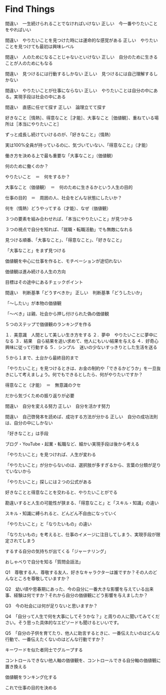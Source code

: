 # Find Things

間違い　一生続けられることでなければいけない
正しい　今一番やりたいことをやればいい

間違い　やりたいことを見つけた時には運命的な感覚がある
正しい　やりたいことを見つけても最初は興味レベル

間違い　人のためになることじゃないといけない
正しい　自分のために生きることが人のためにもなる

間違い　見つけるには行動するしかない
正しい　見つけるには自己理解するしかない

間違い　やりたいことが仕事にならない
正しい　やりたいことは自分の中にある。実現手段は社会の中にある


間違い　直感に任せて探す
正しい　論理立てて探す


好きなこと［情熱］、得意なこと［才能］、大事なこと［価値観］、重ねている場所は［本当にやりたいこと］

ずっと成長し続けていけるのが、「好きなこと」（情熱）

実は100%全員が持っているのに、気づいていない、「得意なこと」（才能）

働き方を決める上で最も重要な「大事なこと」（価値観）

何のために働くのか？

やりたいこと　＝　何をするか？

大事なこと（価値観）　＝　何のために生きるかという人生の目的

仕事の目的　＝　周囲の人、社会をどんな状態にしたいか？

何を（情熱）どうやってする（才能）、なぜ（価値観）

３つの要素を組み合わせれば、「本当にやりたいこと」が見つかる

３つの視点で自分を知れば、「就職・転職活動」でも無敵になれる

見つける順番、「大事なこと」、「得意なこと」、「好きなこと」



「大事なこと」をまず見つける


価値観を中心に仕事を作ると、モチベーションが途切れない

価値観は進み続ける人生の方向

目標はその途中にあるチェックポイント


間違い　判断基準「どうすべきか」
正しい　判断基準「どうしたいか」

「～したい」が本物の価値観

「～べき」は親、社会から押し付けられた偽の価値観



５つのステップで価値観のランキングを作る

１．美意識　人間として美しい生き方をする
２．夢中　やりたいことに夢中になる
３．結果　自ら結果を追い求めて、他人にもいい結果を与える
４．好奇心　興味に従って行動する
５．シンプル　迷いの少ないすっきりとした生活を送る

５から１まで、土台から最終目的まで



「やりたいこと」を見つけるときは、お金の制約や「できるかどうか」を一旦抜きにして考えましょう。何でもできるとしたら、何がやりたいですか？




得意なこと（才能）　＝　無意識のクセ

だから気づくための振り返りが必要

間違い　自分を変える努力
正しい　自分を活かす努力

間違い　自己啓発本を読めば、成功する方法が分かる
正しい　自分の成功法則は、自分の中にしかない

「好きなこと」は手段

ブログ・YouTube・起業・転職など、細かい実現手段は後から考える

「やりたいこと」を見つければ、人生が変わる

「やりたいこと」が分からないのは、選択肢が多すぎるから、言葉の分類が足りていないから





「やりたいこと」探しには２つの公式がある

好きなことと得意なことを交わると、やりたいことがでる



勘違いすると人生の可能性が狭まる、「得意なこと」と「スキル・知識」の違い

スキル・知識に縛られると、どんどん不自由になっていく

「やりたいこと」と「なりたいもの」の違い

「なりたいもの」を考えると、仕事のイメージに注目してしまう、実現手段が限定されてしまう


するする自分の気持ちが出てくる「ジャーナリング」

おしゃべりで自分を知る「質問会話法」

Q1　尊敬する人、尊敬する友人、好きなキャラクターは誰ですか？その人のどんなところを尊敬していますか？

Q2　幼い頃や思春期にあった、今の自分に一番大きな影響を与えている出来事、経験は何ですか？それから自分の価値観にどう影響を与えましたか？

Q3　今の社会には何が足りないと思いますか？

Q4　「自分って人生で何を大事にしてそうかな？」と周りの人に聞いてみてください。そう思った具体的なエピソードも聞けるといいです。

Q5　「自分の子供を育てたり、他人に助言するときに、一番伝えたいのはどんな行動で、一番伝えたくないのはどんな行動ですか？

キーワードを似た者同士でグループする

コントロールできない他人軸の価値観を、コントロールできる自分軸の価値観に置き換える

価値観をランキング化する

これで仕事の目的を決める






